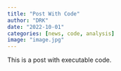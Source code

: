 ```yaml
---
title: "Post With Code"
author: "DRK"
date: "2022-10-01"
categories: [news, code, analysis]
image: "image.jpg"
---
```


This is a post with executable code.
